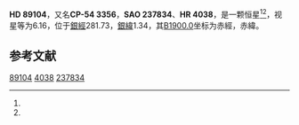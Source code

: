 {{Starbox begin
| name = HD 89104
}}
{{Starbox observe
| epoch = [[J2000.0|J2000.0]]
| constell = {{星座名待查}}<ref name=SIMBAD>{{cite web
 | url=http://simbad.u-strasbg.fr/simbad/sim-id?Ident=HR+4038
 | title=Pulsating variable Star
 | publisher=Centre de Données astronomiques de Strasbourg
 | work=SIMBAD
 | accessdate=2012-07-13
 | archive-date=2016-03-17
 | archive-url=https://web.archive.org/web/20160317172711/http://simbad.u-strasbg.fr/simbad/sim-id?Ident=HR+4038
 | dead-url=no
 }}</ref><ref name=DATA>{{cite web
 | url=http://vizier.u-strasbg.fr/viz-bin/VizieR-5?-out.add=.&-source=5050&-corr=PK=HR&-out.max=9999&HR=4038
 | title=VizieR Detailed Page
 | accessdate=2012-07-13
 | archive-date=2016-03-05
 | archive-url=https://web.archive.org/web/20160305224901/http://vizier.u-strasbg.fr/viz-bin/VizieR-5?-out.add=.&-source=5050&-corr=PK=HR&-out.max=9999&HR=4038
 | dead-url=no
 }}</ref>
| 星官 = 
| ra = {{RA|10|15|16.6}}<ref name=SIMBAD /><ref name=DATA />
| dec = {{DEC|-54|58|27}}<ref name=SIMBAD /><ref name=DATA />
| appmag_v = 6.16<ref name=SIMBAD /><ref name=DATA />
}}
{{Starbox character
| class = B2IV-V<ref name=SIMBAD /><ref name=DATA />
| b-v = -0.17<ref name=SIMBAD /><ref name=DATA />
| u-b = -0.76<ref name=SIMBAD /><ref name=DATA />
| r-i = <ref name=SIMBAD /><ref name=DATA />
| variable = 
}}
{{Starbox astrometry
| radial_v = -0.76
| prop_mo_ra = 8
| parallax = 
| p_error = 
}}
{{Starbox catalog
| names =CP-54 3356，[[SAO星表|SAO]] 237834，[[HD星表|HD]] 89104，[[HR星表|HR]] 4038}}
{{Starbox reference |Simbad=HR+4038}}
{{Starbox end}}

'''HD 89104'''，又名'''CP-54 3356'''，'''SAO 237834'''、'''HR 4038'''，是一颗恒星<ref name=SIMBAD /><ref name=DATA />，视星等为6.16，位于[[銀道座標系|銀經]]281.73，[[銀道座標系|銀緯]]1.34，其[[B1900.0|B1900.0]]坐标为赤經{{RA|10|11|34.2}}，赤緯{{DEC|-54|1.34|36}}。

== 参考文献 ==
{{reflist}}

{{star-stub}}

[[Category:HD和HDE天體|89104]]
[[Category:HR天體|4038]]
[[Category:SAO天體|237834]]